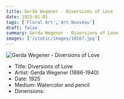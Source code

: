 ```yaml
---
title: Gerda Wegener - Diversions of Love
date: 1925-01-01
tags: ['Floral Art','Art Nouveau']
draft: false
summary: Gerda Wegener - Diversions of Love
images: ['/static/images/10167.jpg']
---
```


![Gerda Wegener - Diversions of Love](/static/images/10167.jpg)

* Title: Diversions of Love
* Artist: Gerda Wegener (1886-1940)
* Date: 1925
* Medium: Watercolor and pencil
* Dimensions: 


